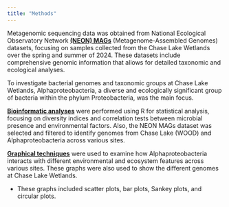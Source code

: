 ```yaml
---
title: "Methods"
---
```


Metagenomic sequencing data was obtained from National Ecological Observatory Network [**(NEON) MAGs**]{.underline} (Metagenome-Assembled Genomes) datasets, focusing on samples collected from the Chase Lake Wetlands over the spring and summer of 2024. These datasets include comprehensive genomic information that allows for detailed taxonomic and ecological analyses.

To investigate bacterial genomes and taxonomic groups at Chase Lake Wetlands, Alphaproteobacteria, a diverse and ecologically significant group of bacteria within the phylum Proteobacteria, was the main focus.

[**Bioinformatic analyses**]{.underline} were performed using R for statistical analysis, focusing on diversity indices and correlation tests between microbial presence and environmental factors. Also, the NEON MAGs dataset was selected and filtered to identify genomes from Chase Lake (WOOD) and Alphaproteobacteria across various sites.

[**Graphical techniques**]{.underline} were used to examine how Alphaproteobacteria interacts with different environmental and ecosystem features across various sites. These graphs were also used to show the different genomes at Chase Lake Wetlands.

-   These graphs included scatter plots, bar plots, Sankey plots, and circular plots.
